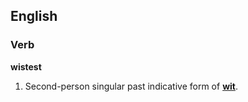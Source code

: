 ==English==

===Verb===
'''wistest'''

# Second-person singular past indicative form of '''[[wit#Verb|wit]]'''.